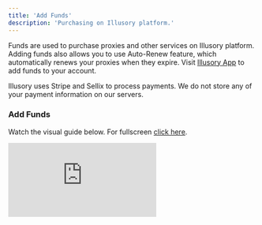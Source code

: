 ```yaml
---
title: 'Add Funds'
description: 'Purchasing on Illusory platform.'
---
```


Funds are used to purchase proxies and other services on Illusory platform. Adding funds also allows you to use Auto-Renew feature, which automatically renews your proxies when they expire. Visit [Illusory App](https://app.illusory.io/funds) to add funds to your account.

<Check>
    Illusory uses Stripe and Sellix to process payments. We do not store any of your payment information on our servers.
</Check>

### Add Funds

Watch the visual guide below. For fullscreen [click here](https://app.arcade.software/share/ZgOncOIgTGnSHW5ROlcK).

<div style={{
  position: 'relative',
  paddingBottom: 'calc(66% + 41px)',
  height: '0'
  }}>
<iframe
  src="https://demo.arcade.software/ZgOncOIgTGnSHW5ROlcK?embed"
  title="Add Funds"
  frameborder="0"
  loading="lazy"
  allowfullscreen
  webkitallowfullscreen
  mozallowfullscreen
  style={{
    background: '#030515',
    width: '100%',
    height: '100%',
    position: 'absolute',
    top: '0',
    left: '0',
    colorScheme: 'none'
  }}></iframe>
</div>
